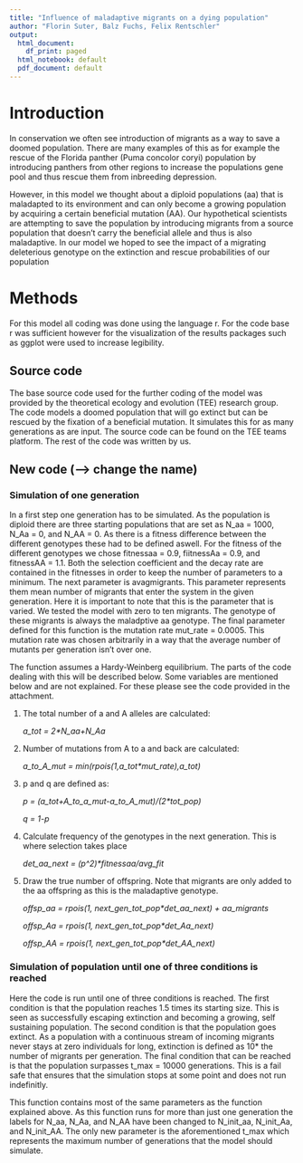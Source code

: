 ```yaml
---
title: "Influence of maladaptive migrants on a dying population"
author: "Florin Suter, Balz Fuchs, Felix Rentschler"
output:
  html_document:
    df_print: paged
  html_notebook: default
  pdf_document: default
---
```


# Introduction

In conservation we often see introduction of migrants as a way to save a doomed population. There are many examples of this as for example the rescue of the Florida panther (Puma concolor coryi) population by introducing panthers from other regions to increase the populations gene pool and thus rescue them from inbreeding depression.

However, in this model we thought about a diploid populations (aa) that is maladapted to its environment and can only become a growing population by acquiring a certain beneficial mutation (AA). Our hypothetical scientists are attempting to save the population by introducing migrants from a source population that doesn't carry the beneficial allele and thus is also maladaptive. In our model we hoped to see the impact of a migrating deleterious genotype on the extinction and rescue probabilities of our population

# Methods

For this model all coding was done using the language r. For the code base r was sufficient however for the visualization of the results packages such as ggplot were used to increase legibility.

## Source code

The base source code used for the further coding of the model was provided by the theoretical ecology and evolution (TEE) research group. The code models a doomed population that will go extinct but can be rescued by the fixation of a beneficial mutation. It simulates this for as many generations as are input. The source code can be found on the TEE teams platform. The rest of the code was written by us.

## New code (--\> change the name)

### Simulation of one generation

In a first step one generation has to be simulated. As the population is diploid there are three starting populations that are set as N_aa = 1000, N_Aa = 0, and N_AA = 0. As there is a fitness difference between the different genotypes these had to be defined aswell. For the fitness of the different genotypes we chose fitnessaa = 0.9, fiitnessAa = 0.9, and fitnessAA = 1.1. Both the selection coefficient and the decay rate are contained in the fitnesses in order to keep the number of parameters to a minimum. The next parameter is avagmigrants. This parameter represents them mean number of migrants that enter the system in the given generation. Here it is important to note that this is the parameter that is varied. We tested the model with zero to ten migrants. The genotype of these migrants is always the maladptive aa genotype. The final parameter defined for this function is the mutation rate mut_rate = 0.0005. This mutation rate was chosen arbitrarily in a way that the average number of mutants per generation isn't over one.

The function assumes a Hardy-Weinberg equilibrium. The parts of the code dealing with this will be described below. Some variables are mentioned below and are not explained. For these please see the code provided in the attachment.

1.  The total number of a and A alleles are calculated:

    *a_tot = 2\*N_aa+N_Aa*

2.  Number of mutations from A to a and back are calculated:

    *a_to_A\_mut = min(rpois(1,a_tot\*mut_rate),a_tot)*

3.  p and q are defined as:

    *p = (a_tot+A_to_a\_mut-a_to_A\_mut)/(2\*tot_pop)*

    *q = 1-p*

4.  Calculate frequency of the genotypes in the next generation. This is where selection takes place

    *det_aa_next = (p\^2)\*fitnessaa/avg_fit*

5.  Draw the true number of offspring. Note that migrants are only added to the aa offspring as this is the maladaptive genotype.

    *offsp_aa = rpois(1, next_gen_tot_pop\*det_aa_next) + aa_migrants*

    *offsp_Aa = rpois(1, next_gen_tot_pop\*det_Aa_next)*

    *offsp_AA = rpois(1, next_gen_tot_pop\*det_AA_next)*

### Simulation of population until one of three conditions is reached

Here the code is run until one of three conditions is reached. The first condition is that the population reaches 1.5 times its starting size. This is seen as successfully escaping extinction and becoming a growing, self sustaining population. The second condition is that the population goes extinct. As a population with a continuous stream of incoming migrants never stays at zero individuals for long, extinction is defined as 10\* the number of migrants per generation. The final condition that can be reached is that the population surpasses t_max = 10000 generations. This is a fail safe that ensures that the simulation stops at some point and does not run indefinitly.

This function contains most of the same parameters as the function explained above. As this function runs for more than just one generation the labels for N_aa, N_Aa, and N_AA have been changed to N_init_aa, N_init_Aa, and N_init_AA. The only new parameter is the aforementioned t_max which represents the maximum number of generations that the model should simulate.
